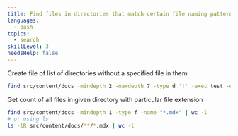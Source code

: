 ```yaml
---
title: Find files in directories that match certain file naming pattern/names
languages:
  - bash
topics:
  - search
skillLevel: 3
needsHelp: false
---
```


Create file of list of directories without a specified file in them

```bash
find src/content/docs -mindepth 2 -maxdepth 7 -type d '!' -exec test -e "{}/index.mdx" ';' -print > auto-index-dirs.txt
```

Get count of all files in given directory with particular file extension

```bash
find src/content/docs -mindepth 1 -type f -name "*.mdx" | wc -l
# or using ls
ls -lR src/content/docs/**/*.mdx | wc -l
```
